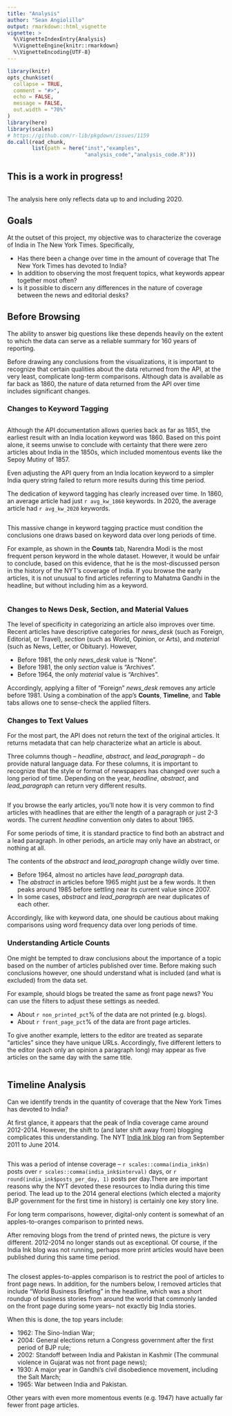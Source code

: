 ```yaml
---
title: "Analysis"
author: "Sean Angiolillo"
output: rmarkdown::html_vignette
vignette: >
  %\VignetteIndexEntry{Analysis}
  %\VignetteEngine{knitr::rmarkdown}
  %\VignetteEncoding{UTF-8}
---
```


```r
library(knitr)
opts_chunk$set(
  collapse = TRUE,
  comment = "#>",
  echo = FALSE,
  message = FALSE,
  out.width = "70%"
)
library(here)
library(scales)
# https://github.com/r-lib/pkgdown/issues/1159
do.call(read_chunk, 
        list(path = here("inst","examples",
                         "analysis_code","analysis_code.R")))
```

## This is a work in progress!

```r
```

The analysis here only reflects data up to and including 2020.

## Goals

At the outset of this project, my objective was to  characterize the coverage of India in The New York Times. Specifically,

- Has there been a change over time in the amount of coverage that The New York Times has devoted to India?
- In addition to observing the most frequent topics, what keywords appear together most often?
- Is it possible to discern any differences in the nature of coverage between the news and editorial desks?

## Before Browsing

The ability to answer big questions like these depends heavily on the extent to which the data can serve as a reliable summary for 160 years of reporting. 

Before drawing any conclusions from the visualizations, it is important to recognize that certain qualities about the data returned from the API, at the very least, complicate long-term comparisons. Although data is available as far back as 1860, the nature of data returned from the API over time includes significant changes. 

### Changes to Keyword Tagging

```r
```

Although the API documentation allows queries back as far as 1851, the earliest result with an India location keyword was 1860. Based on this point alone, it seems unwise to conclude with certainty that there were zero articles about India in the 1850s, which included momentous events like the Sepoy Mutiny of 1857.

Even adjusting the API query from an India location keyword to a simpler India query string failed to return more results during this time period.

The dedication of keyword tagging has clearly increased over time. In 1860, an average article had just `r avg_kw_1860` keywords. In 2020, the average article had `r avg_kw_2020` keywords.

```r
```

This massive change in keyword tagging practice must condition the conclusions one draws based on keyword data over long periods of time.

For example, as shown in the **Counts** tab, Narendra Modi is the most frequent person keyword in the whole dataset. However, it would be unfair to conclude, based on this evidence, that he is the most-discussed person in the history of the NYT's coverage of India. If you browse the early articles, it is not unusual to find articles referring to Mahatma Gandhi in the headline, but without including him as a keyword.

```r
```


### Changes to News Desk, Section, and Material Values

The level of specificity in categorizing an article also improves over time. Recent articles have descriptive categories for *news_desk* (such as Foreign, Editorial, or Travel), *section* (such as World, Opinion, or Arts), and *material* (such as News, Letter, or Obituary). However, 

- Before 1981, the only *news_desk*  value is "None".
- Before 1981, the only *section* value is "Archives". 
- Before 1964, the only *material* value is "Archives". 

Accordingly, applying a filter of "Foreign" *news_desk* removes any article before 1981. Using a combination of the app's **Counts**, **Timeline**, and **Table** tabs allows one to sense-check the applied filters.

### Changes to Text Values

For the most part, the API does not return the text of the original articles. It returns metadata that can help characterize what an article is about. 

Three columns though -- *headline*, *abstract*, and *lead_paragraph* -- do provide natural language data. For these columns, it is important to recognize that the style or format of newspapers has changed over such a long period of time. Depending on the year, *headline*, *abstract*, and *lead_paragraph* can return very different results.

```r
```

If you browse the early articles, you'll note how it is very common to find articles with headlines that are either the length of a paragraph or just 2-3 words. The current *headline* convention only dates to about 1965.

For some periods of time, it is standard practice to find both an abstract and a lead paragraph. In other periods, an article may only have an abstract, or nothing at all.

The contents of the *abstract* and *lead_paragraph* change wildly over time.

- Before 1964, almost no articles have *lead_paragraph* data.
- The *abstract* in articles before 1965 might just be a few words. It then peaks around 1985 before settling near its current value since 2007.
- In some cases, *abstract* and *lead_paragraph* are near duplicates of each other.

Accordingly, like with keyword data, one should be cautious about making comparisons using word frequency data over long periods of time.

### Understanding Article Counts

One might be tempted to draw conclusions about the importance of a topic based on the number of articles published over time. Before making such conclusions however, one should understand what is included (and what is excluded) from the data set.

For example, should blogs be treated the same as front page news? You can use the filters to adjust these settings as needed. 

- About `r non_printed_pct`% of the data are not printed (e.g. blogs).
- About `r front_page_pct`% of the data are front page articles.

To give another example, letters to the editor are treated as separate "articles" since they have unique URLs. Accordingly, five different letters to the editor (each only an opinion a paragraph long) may appear as five articles on the same day with the same title. 

```r
```

## Timeline Analysis

Can we identify trends in the quantity of coverage that the New York Times has devoted to India? 

At first glance, it appears that the peak of India coverage came around 2012-2014. However, the shift to (and later shift away from) blogging complicates this understanding. The NYT [India Ink blog](https://india.blogs.nytimes.com) ran from September 2011 to June 2014. 

```r
```

This was a period of intense coverage -- `r scales::comma(india_ink$n)` posts over `r scales::comma(india_ink$interval)` days, or `r round(india_ink$posts_per_day, 1)` posts per day.There are important reasons why the NYT devoted these resources to India during this time period. The lead up to the 2014 general elections (which elected a majority BJP government for the first time in history) is certainly one key story line.

For long term comparisons, however, digital-only content is somewhat of an apples-to-oranges comparison to printed news.

After removing blogs from the trend of printed news, the picture is very different. 2012-2014 no longer stands out as exceptional. Of course, if the India Ink blog was not running, perhaps more print articles would have been published during this same time period.

```r
```

The closest apples-to-apples comparison is to restrict the pool of articles to front page news. In addition, for the numbers below, I removed articles that include "World Business Briefing" in the headline, which was a short roundup of business stories from around the world that commonly landed on the front page during some years-- not exactly big India stories. 

When this is done, the top years include: 

* 1962: The Sino-Indian War;
* 2004: General elections return a Congress government after the first period of BJP rule; 
* 2002: Standoff between India and Pakistan in Kashmir (The communal violence in Gujarat was not front page news);
* 1930: A major year in Gandhi's civil disobedience movement, including the Salt March;
* 1965: War between India and Pakistan.

Other years with even more momentous events (e.g. 1947) have actually far fewer front page articles.

```r
```
